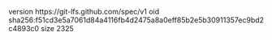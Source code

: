 version https://git-lfs.github.com/spec/v1
oid sha256:f51cd3e5a7061d84a4116fb4d2475a8a0eff85b2e5b30911357ec9bd2c4893c0
size 2325
